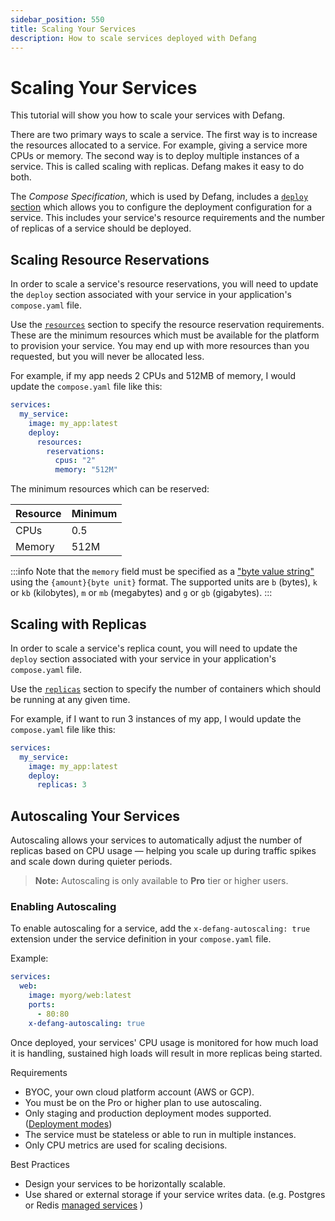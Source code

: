 ```yaml
---
sidebar_position: 550
title: Scaling Your Services
description: How to scale services deployed with Defang
---
```


# Scaling Your Services

This tutorial will show you how to scale your services with Defang.

There are two primary ways to scale a service. The first way is to increase the resources allocated to a service. For example, giving a service more CPUs or memory. The second way is to deploy multiple instances of a service. This is called scaling with replicas. Defang makes it easy to do both.

The _Compose Specification_, which is used by Defang, includes a [`deploy` section](https://github.com/compose-spec/compose-spec/blob/main/deploy.md) which allows you to configure the deployment configuration for a service. This includes your service's resource requirements and the number of replicas of a service should be deployed.

## Scaling Resource Reservations

In order to scale a service's resource reservations, you will need to update the `deploy` section associated with your service in your application's `compose.yaml` file.

Use the [`resources`](https://github.com/compose-spec/compose-spec/blob/main/deploy.md#resources) section to specify the resource reservation requirements. These are the minimum resources which must be available for the platform to provision your service. You may end up with more resources than you requested, but you will never be allocated less.

For example, if my app needs 2 CPUs and 512MB of memory, I would update the `compose.yaml` file like this:

```yaml
services:
  my_service:
    image: my_app:latest
    deploy:
      resources:
        reservations:
          cpus: "2"
          memory: "512M"
```

The minimum resources which can be reserved:

| Resource | Minimum |
| -------- | ------- |
| CPUs     | 0.5     |
| Memory   | 512M    |

:::info
Note that the `memory` field must be specified as a ["byte value string"](https://github.com/compose-spec/compose-spec/blob/main/11-extension.md#specifying-byte-values) using the `{amount}{byte unit}` format. The supported units are `b` (bytes), `k` or `kb` (kilobytes), `m` or `mb` (megabytes) and `g` or `gb` (gigabytes).
:::

## Scaling with Replicas

In order to scale a service's replica count, you will need to update the `deploy` section associated with your service in your application's `compose.yaml` file.

Use the [`replicas`](https://github.com/compose-spec/compose-spec/blob/main/deploy.md#replicas) section to specify the number of containers which should be running at any given time.

For example, if I want to run 3 instances of my app, I would update the `compose.yaml` file like this:

```yaml
services:
  my_service:
    image: my_app:latest
    deploy:
      replicas: 3
```

## Autoscaling Your Services

Autoscaling allows your services to automatically adjust the number of replicas based on CPU usage — helping you scale up during traffic spikes and scale down during quieter periods.

> **Note:** Autoscaling is only available to **Pro** tier or higher users.

### Enabling Autoscaling

To enable autoscaling for a service, add the `x-defang-autoscaling: true` extension under the service definition in your `compose.yaml` file.

Example:

```yaml
services:
  web:
    image: myorg/web:latest
    ports:
      - 80:80
    x-defang-autoscaling: true
```

Once deployed, your services' CPU usage is monitored for how much load it is handling, sustained high loads will result in more replicas being started.

Requirements

- BYOC, your own cloud platform account (AWS or GCP).
- You must be on the Pro or higher plan to use autoscaling.
- Only staging and production deployment modes supported. ([Deployment modes](/docs/concepts/deployment-modes))
- The service must be stateless or able to run in multiple instances.
- Only CPU metrics are used for scaling decisions.

Best Practices

- Design your services to be horizontally scalable.
- Use shared or external storage if your service writes data. (e.g. Postgres or Redis [managed services](/docs/concepts/managed-storage) )
